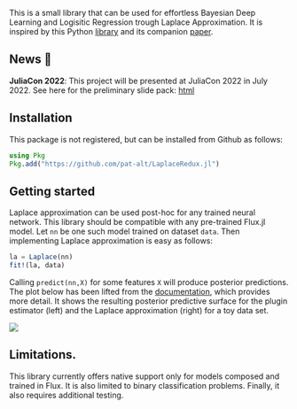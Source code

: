 This is a small library that can be used for effortless Bayesian Deep Learning and Logisitic Regression trough Laplace Approximation. It is inspired by this Python [library](https://aleximmer.github.io/Laplace/index.html#setup) and its companion [paper](https://arxiv.org/abs/2106.14806).

## News 📣

**JuliaCon 2022**: This project will be presented at JuliaCon 2022 in July 2022. See here for the preliminary slide pack: [html](https://www.paltmeyer.com/LaplaceRedux.jl/dev/resources/juliacon22/presentation/)

## Installation

This package is not registered, but can be installed from Github as follows:

```julia
using Pkg
Pkg.add("https://github.com/pat-alt/LaplaceRedux.jl")
```

## Getting started

Laplace approximation can be used post-hoc for any trained neural network. This library should be compatible with any pre-trained Flux.jl model. Let `nn` be one such model trained on dataset `data`. Then implementing Laplace approximation is easy as follows:  

```julia
la = Laplace(nn)
fit!(la, data)
```

Calling `predict(nn,X)` for some features `X` will produce posterior predictions. The plot below has been lifted from the [documentation](https://www.paltmeyer.com/LaplaceRedux.jl/dev/), which provides more detail. It shows the resulting posterior predictive surface for the plugin estimator (left) and the Laplace approximation (right) for a toy data set. 

![](https://raw.githubusercontent.com/pat-alt/LaplaceRedux.jl/main/docs/src/tutorials/www/posterior_predictive_mlp.png)

## Limitations.

This library currently offers native support only for models composed and trained in Flux. It is also limited to binary classification problems. Finally, it also requires additional testing.



